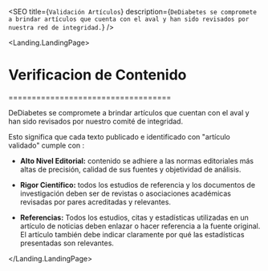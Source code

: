 

<Layout>

<SEO title={`Validación Artículos`} description={`DeDiabetes se compromete a brindar artículos que cuenta con el aval y han sido revisados por nuestra red de integridad.`} />

<Landing.LandingPage>


# Verificacion de Contenido
===================================

DeDiabetes se compromete a brindar artículos que cuentan con el aval y han sido revisados por nuestro comité de integridad. 

Esto significa que cada texto publicado e identificado con "artículo validado" cumple con :

- **Alto Nivel Editorial:** contenido se adhiere a las normas editoriales más altas de precisión, calidad de sus fuentes y objetividad de análisis.

- **Rigor Científico:** todos los estudios de referencia y los documentos de investigación deben ser de revistas o asociaciones académicas revisadas por pares acreditadas y relevantes.

- **Referencias:** Todos los estudios, citas y estadísticas utilizadas en un artículo de noticias deben enlazar o hacer referencia a la fuente original. El artículo también debe indicar claramente por qué las estadísticas presentadas son relevantes.



</Landing.LandingPage>


</Layout>